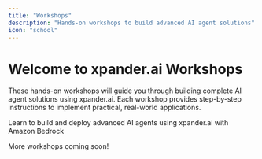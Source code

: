 ```yaml
---
title: "Workshops"
description: "Hands-on workshops to build advanced AI agent solutions"
icon: "school"
---
```


# Welcome to xpander.ai Workshops

These hands-on workshops will guide you through building complete AI agent solutions using xpander.ai. Each workshop provides step-by-step instructions to implement practical, real-world applications.

<CardGroup cols={2}>
  <Card
    title="Build AI Agents with A2A, MCP, and Amazon Bedrock"
    icon="aws"
    href="/workshops/a2a-mcp-bedrock-workshop"
  >
    Learn to build and deploy advanced AI agents using xpander.ai with Amazon Bedrock
  </Card>
</CardGroup>

More workshops coming soon! 